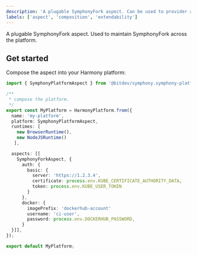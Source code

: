 ```yaml
---
description: 'A plugable SymphonyFork aspect. Can be used to provider a UI and API.'
labels: ['aspect', 'composition', 'extendability']
---
```


A plugable SymphonyFork aspect. Used to maintain SymphonyFork across the platform.

## Get started

Compose the aspect into your Harmony platform:

```ts
import { SymphonyPlatformAspect } from '@bitdev/symphony.symphony-platform';

/**
 * compose the platform.
 */
export const MyPlatform = HarmonyPlatform.from({
  name: 'my-platform',
  platform: SymphonyPlatformAspect,
  runtimes: [
    new BrowserRuntime(),
    new NodeJSRuntime()
   ],

  aspects: [[
    SymphonyForkAspect, {
      auth: {
        basic: {
          server: 'https://1.2.3.4',
          certificate: process.env.KUBE_CERTIFICATE_AUTHORITY_DATA,
          token: process.env.KUBE_USER_TOKEN
        }
      },
      docker: {
        imagePrefix: 'dockerhub-account'
        username: 'ci-user',
        password: process.env.DOCKERHUB_PASSWORD,
      }
  }]],
});

export default MyPlatform;
```
